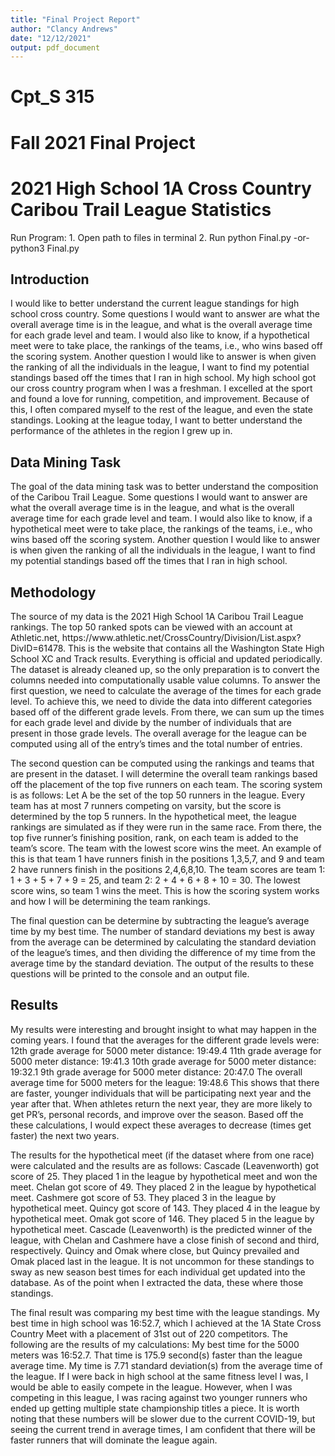 ---
title: "Final Project Report"
author: "Clancy Andrews"
date: "12/12/2021"
output: pdf_document
---
# Cpt_S 315
# Fall 2021 Final Project

# 2021 High School 1A Cross Country Caribou Trail League Statistics


Run Program:
  1. Open path to files in terminal
  2. Run python Final.py -or- python3 Final.py

## Introduction

  I would like to better understand the current league standings for high school cross country. Some questions I would want to answer are what the overall average time is in the league, and what is the overall average time for each grade level and team. I would also like to know, if a hypothetical meet were to take place, the rankings of the teams, i.e., who wins based off the scoring system.  Another question I would like to answer is when given the ranking of all the individuals in the league, I want to find my potential standings based off the times that I ran in high school.  My high school got our cross country program when I was a freshman. I excelled at the sport and found a love for running, competition, and improvement.  Because of this, I often compared myself to the rest of the league, and even the state standings.  Looking at the league today, I want to better understand the performance of the athletes in the region I grew up in.

## Data Mining Task

  The goal of the data mining task was to better understand the composition of the Caribou Trail League. Some questions I would want to answer are what the overall average time is in the league, and what is the overall average time for each grade level and team. I would also like to know, if a hypothetical meet were to take place, the rankings of the teams, i.e., who wins based off the scoring system.  Another question I would like to answer is when given the ranking of all the individuals in the league, I want to find my potential standings based off the times that I ran in high school.  

## Methodology

  The source of my data is the 2021 High School 1A Caribou Trail League rankings. The top 50 ranked spots can be viewed with an account at Athletic.net, https://www.athletic.net/CrossCountry/Division/List.aspx?DivID=61478. This is the website that contains all the Washington State High School XC and Track results. Everything is official and updated periodically. The dataset is already cleaned up, so the only preparation is to convert the columns needed into computationally usable value columns. To answer the first question, we need to calculate the average of the times for each grade level. To achieve this, we need to divide the data into different categories based off of the different grade levels. From there, we can sum up the times for each grade level and divide by the number of individuals that are present in those grade levels. The overall average for the league can be computed using all of the entry's times and the total number of entries.  
  
  The second question can be computed using the rankings and teams that are present in the dataset. I will determine the overall team rankings based off the placement of the top five runners on each team.  The scoring system is as follows: Let A be the set of the top 50 runners in the league. Every team has at most 7 runners competing on varsity, but the score is determined by the top 5 runners.  In the hypothetical meet, the league rankings are simulated as if they were run in the same race.  From there, the top five runner’s finishing position, rank, on each team is added to the team’s score. The team with the lowest score wins the meet. An example of this is that team 1 have runners finish in the positions 1,3,5,7, and 9 and team 2 have runners finish in the positions 2,4,6,8,10. The team scores are team 1: 1 + 3 + 5 + 7 + 9 = 25, and team 2: 2 + 4 + 6 + 8 + 10 = 30. The lowest score wins, so team 1 wins the meet. This is how the scoring system works and how I will be determining the team rankings.
  
  The final question can be determine by subtracting the league's average time by my best time. The number of standard deviations my best is away from the average can be determined by calculating the standard deviation of the league's times, and then dividing the difference of my time from the average time by the standard deviation. The output of the results to these questions will be printed to the console and an output file.
  
## Results

  My results were interesting and brought insight to what may happen in the coming years. I found that the averages for the different grade levels were:
    12th grade average for 5000 meter distance: 19:49.4
    11th grade average for 5000 meter distance: 19:41.3
    10th grade average for 5000 meter distance: 19:32.1
    9th grade average for 5000 meter distance: 20:47.0
    The overall average time for 5000 meters for the league: 19:48.6
  This shows that there are faster, younger individuals that will be participating next year and the year after that. When athletes return the next year, they are more likely to get PR's, personal records, and improve over the season. Based off the these calculations, I would expect these averages to decrease (times get faster) the next two years. 
  
  The results for the hypothetical meet (if the dataset where from one race) were calculated and the results are as follows:
    Cascade (Leavenworth) got score of 25. They placed 1 in the league by hypothetical meet and won the meet.
    Chelan got score of 49. They placed 2 in the league by hypothetical meet.
    Cashmere got score of 53. They placed 3 in the league by hypothetical meet.
    Quincy got score of 143. They placed 4 in the league by hypothetical meet.
    Omak got score of 146. They placed 5 in the league by hypothetical meet.
  Cascade (Leavenworth) is the predicted winner of the league, with Chelan and Cashmere have a close finish of second and third, respectively. Quincy and Omak where close, but Quincy prevailed and Omak placed last in the league. It is not uncommon for these standings to sway as new season best times for each individual get updated into the database. As of the point when I extracted the data, these where those standings.
  
  The final result was comparing my best time with the league standings. My best time in high school was 16:52.7, which I achieved at the 1A State Cross Country Meet with a placement of 31st out of 220 competitors. The following are the results of my calculations:
    My best time for the 5000 meters was 16:52.7.
    That time is 175.9 second(s) faster than the league average time.
    My time is 7.71 standard deviation(s) from the average time of the league.
  If I were back in high school at the same fitness level I was, I would be able to easily compete in the league. However, when I was competing in this league, I was racing against two younger runners who ended up getting multiple state championship titles a piece. It is worth noting that these numbers will be slower due to the current COVID-19, but seeing the current trend in average times, I am confident that there will be faster runners that will dominate the league again.
